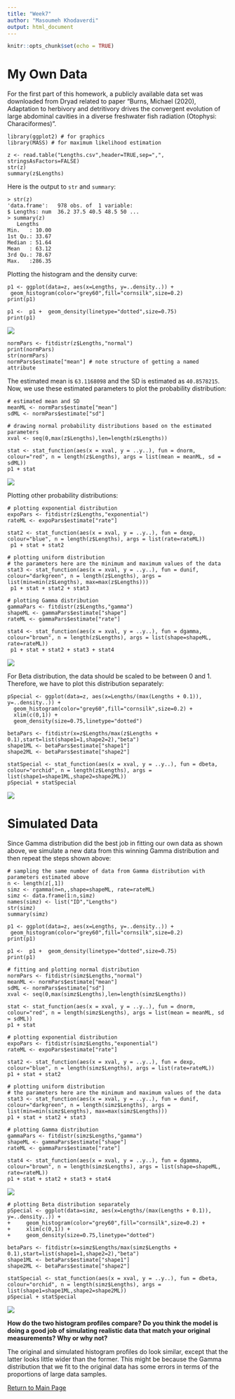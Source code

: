 ```yaml
---
title: "Week7"
author: "Masoumeh Khodaverdi"
output: html_document
---
```


```r
knitr::opts_chunk$set(echo = TRUE)
```

# **My Own Data** 
For the first part of this homework, a publicly available data set was downloaded from Dryad related to paper "Burns, Michael (2020), Adaptation to herbivory and detritivory drives the convergent evolution of large abdominal cavities in a diverse freshwater fish radiation (Otophysi: Characiformes)".

```
library(ggplot2) # for graphics
library(MASS) # for maximum likelihood estimation

z <- read.table("Lengths.csv",header=TRUE,sep=",", stringsAsFactors=FALSE)
str(z)
summary(z$Lengths)
```

 Here is the output to `str` and `summary`:
 
 ```
> str(z)
'data.frame':	978 obs. of  1 variable:
 $ Lengths: num  36.2 37.5 40.5 48.5 50 ...
 > summary(z)
    Lengths      
 Min.   : 10.00  
 1st Qu.: 33.67  
 Median : 51.64  
 Mean   : 63.12  
 3rd Qu.: 78.67  
 Max.   :286.35  
 ```

 Plotting the histogram and the density curve:
 
 ```
 p1 <- ggplot(data=z, aes(x=Lengths, y=..density..)) +
  geom_histogram(color="grey60",fill="cornsilk",size=0.2) 
print(p1)

p1 <-  p1 +  geom_density(linetype="dotted",size=0.75)
print(p1)
```
![](Fig7_1.png)

```
normPars <- fitdistr(z$Lengths,"normal")
print(normPars)
str(normPars)
normPars$estimate["mean"] # note structure of getting a named attribute
```
The estimated mean is `63.1168098` and the SD is estimated as `40.8578215`. Now, we use these estimated parameters to plot the probability distribution:
```
# estimated mean and SD
meanML <- normPars$estimate["mean"]
sdML <- normPars$estimate["sd"]

# drawing normal probability distributions based on the estimated parameters
xval <- seq(0,max(z$Lengths),len=length(z$Lengths))

stat <- stat_function(aes(x = xval, y = ..y..), fun = dnorm, colour="red", n = length(z$Lengths), args = list(mean = meanML, sd = sdML))
p1 + stat
```
![](Fig7_2.png)

Plotting other probability distributions:

```
# plotting exponential distribution
expoPars <- fitdistr(z$Lengths,"exponential")
rateML <- expoPars$estimate["rate"]

stat2 <- stat_function(aes(x = xval, y = ..y..), fun = dexp, colour="blue", n = length(z$Lengths), args = list(rate=rateML))
 p1 + stat + stat2
 
# plotting uniform distribution 
# the parameters here are the minimum and maximum values of the data
stat3 <- stat_function(aes(x = xval, y = ..y..), fun = dunif, colour="darkgreen", n = length(z$Lengths), args = list(min=min(z$Lengths), max=max(z$Lengths)))
 p1 + stat + stat2 + stat3
 
# plotting Gamma distribution
gammaPars <- fitdistr(z$Lengths,"gamma")
shapeML <- gammaPars$estimate["shape"]
rateML <- gammaPars$estimate["rate"]

stat4 <- stat_function(aes(x = xval, y = ..y..), fun = dgamma, colour="brown", n = length(z$Lengths), args = list(shape=shapeML, rate=rateML))
 p1 + stat + stat2 + stat3 + stat4
```
![](Fig7_3.png)

For Beta distribution, the data should be scaled to be between 0 and 1. Therefore, we have to plot this distribution separately:

```
pSpecial <- ggplot(data=z, aes(x=Lengths/(max(Lengths + 0.1)), y=..density..)) +
  geom_histogram(color="grey60",fill="cornsilk",size=0.2) + 
  xlim(c(0,1)) +
  geom_density(size=0.75,linetype="dotted")

betaPars <- fitdistr(x=z$Lengths/max(z$Lengths + 0.1),start=list(shape1=1,shape2=2),"beta")
shape1ML <- betaPars$estimate["shape1"]
shape2ML <- betaPars$estimate["shape2"]

statSpecial <- stat_function(aes(x = xval, y = ..y..), fun = dbeta, colour="orchid", n = length(z$Lengths), args = list(shape1=shape1ML,shape2=shape2ML))
pSpecial + statSpecial
```
![](Fig7_4.png)

# **Simulated Data**
Since Gamma distribution did the best job in fitting our own data as shown above, we simulate a new data from this winning Gamma distribution and then repeat the steps shown above:

```
# sampling the same number of data from Gamma distribution with parameters estimated above
n <- length(z[,1])
simz <- rgamma(n=n,,shape=shapeML, rate=rateML)
simz <- data.frame(1:n,simz)
names(simz) <- list("ID","Lengths")
str(simz)
summary(simz)

p1 <- ggplot(data=z, aes(x=Lengths, y=..density..)) +
 geom_histogram(color="grey60",fill="cornsilk",size=0.2) 
print(p1)

p1 <-  p1 +  geom_density(linetype="dotted",size=0.75)
print(p1)

# fitting and plotting normal distribution
normPars <- fitdistr(simz$Lengths,"normal")
meanML <- normPars$estimate["mean"]
sdML <- normPars$estimate["sd"]
xval <- seq(0,max(simz$Lengths),len=length(simz$Lengths))

stat <- stat_function(aes(x = xval, y = ..y..), fun = dnorm, colour="red", n = length(simz$Lengths), args = list(mean = meanML, sd = sdML))
p1 + stat

# plotting exponential distribution
expoPars <- fitdistr(simz$Lengths,"exponential")
rateML <- expoPars$estimate["rate"]
 
stat2 <- stat_function(aes(x = xval, y = ..y..), fun = dexp, colour="blue", n = length(simz$Lengths), args = list(rate=rateML))
p1 + stat + stat2

# plotting uniform distribution 
# the parameters here are the minimum and maximum values of the data
stat3 <- stat_function(aes(x = xval, y = ..y..), fun = dunif, colour="darkgreen", n = length(simz$Lengths), args = list(min=min(simz$Lengths), max=max(simz$Lengths)))
p1 + stat + stat2 + stat3

# plotting Gamma distribution
gammaPars <- fitdistr(simz$Lengths,"gamma")
shapeML <- gammaPars$estimate["shape"]
rateML <- gammaPars$estimate["rate"]
 
stat4 <- stat_function(aes(x = xval, y = ..y..), fun = dgamma, colour="brown", n = length(simz$Lengths), args = list(shape=shapeML, rate=rateML))
p1 + stat + stat2 + stat3 + stat4
```
![](Fig7_5.png)

```
# plotting Beta distribution separately
pSpecial <- ggplot(data=simz, aes(x=Lengths/(max(Lengths + 0.1)), y=..density..)) +
+     geom_histogram(color="grey60",fill="cornsilk",size=0.2) + 
+     xlim(c(0,1)) +
+     geom_density(size=0.75,linetype="dotted")

betaPars <- fitdistr(x=simz$Lengths/max(simz$Lengths + 0.1),start=list(shape1=1,shape2=2),"beta")
shape1ML <- betaPars$estimate["shape1"]
shape2ML <- betaPars$estimate["shape2"]
 
statSpecial <- stat_function(aes(x = xval, y = ..y..), fun = dbeta, colour="orchid", n = length(simz$Lengths), args = list(shape1=shape1ML,shape2=shape2ML))
pSpecial + statSpecial
```
![](Fig7_6.png)

**How do the two histogram profiles compare? Do you think the model is doing a good job of simulating realistic data that match your original measurements? Why or why not?**

The original and simulated histogram profiles do look similar, except that the latter looks little wider than the former. This might be because the Gamma distribution that we fit to the original data has some errors in terms of the proportions of large data samples. 

[Return to Main Page](index.html)